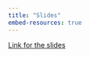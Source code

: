 ```yaml
---
title: "Slides"
embed-resources: true
---
```


[Link for the slides](https://gla-my.sharepoint.com/:b:/g/personal/alasdair_stewart_glasgow_ac_uk/ETyf4acwpFJBuUXC23mYVGsBSZ3DQN3Ks-OidQ54tKVcRA?e=ynrdnU)